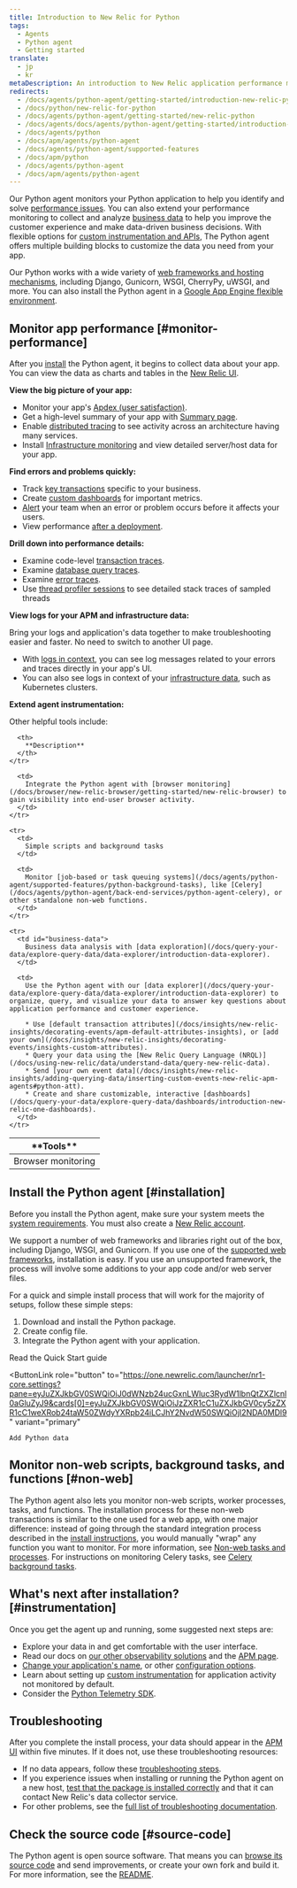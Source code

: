 ```yaml
---
title: Introduction to New Relic for Python
tags:
  - Agents
  - Python agent
  - Getting started
translate:
  - jp
  - kr
metaDescription: An introduction to New Relic application performance monitoring (APM) for Python applications.
redirects:
  - /docs/agents/python-agent/getting-started/introduction-new-relic-python
  - /docs/python/new-relic-for-python
  - /docs/agents/python-agent/getting-started/new-relic-python
  - /docs/agents/docs/agents/python-agent/getting-started/introduction-new-relic-python
  - /docs/agents/python
  - /docs/apm/agents/python-agent
  - /docs/agents/python-agent/supported-features
  - /docs/apm/python
  - /docs/agents/python-agent
  - /docs/apm/agents/python-agent
---
```


Our Python agent monitors your Python application to help you identify and solve [performance issues](#monitor-performance). You can also extend your performance monitoring to collect and analyze [business data](#business-data) to help you improve the customer experience and make data-driven business decisions. With flexible options for [custom instrumentation and APIs](/docs/agents/python-agent/custom-instrumentation/python-custom-instrumentation), The Python agent offers multiple building blocks to customize the data you need from your app.

Our Python works with a wide variety of [web frameworks and hosting mechanisms](/docs/agents/python-agent/getting-started/instrumented-python-packages), including Django, Gunicorn, WSGI, CherryPy, uWSGI, and more. You can also install the Python agent in a [Google App Engine flexible environment](/docs/agents/python-agent/hosting-services/install-new-relic-python-agent-gae-flexible-environment).

## Monitor app performance [#monitor-performance]

After you [install](#installation) the Python agent, it begins to collect data about your app. You can view the data as charts and tables in the [New Relic UI](/docs/new-relic-one/use-new-relic-one/get-started/introduction-new-relic-one).

**View the big picture of your app:**

* Monitor your app's [Apdex (user satisfaction)](/docs/apm/new-relic-apm/apdex/apdex-measuring-user-satisfaction).
* Get a high-level summary of your app with [Summary page](/docs/apm/applications-menu/monitoring/apm-overview-page).
* Enable [distributed tracing](/docs/apm/distributed-tracing/getting-started/introduction-distributed-tracing) to see activity across an architecture having many services.
* Install [Infrastructure monitoring](/docs/infrastructure/new-relic-infrastructure/getting-started/introduction-new-relic-infrastructure) and view detailed server/host data for your app.

**Find errors and problems quickly:**

* Track [key transactions](/docs/apm/transactions/key-transactions/key-transactions-tracking-important-transactions-or-events) specific to your business.
* Create [custom dashboards](/docs/dashboards/new-relic-dashboards/custom-dashboards/custom-dashboards) for important metrics.
* [Alert](/docs/alerts/alert-policies/understanding-alert-policies/alerting-new-relic) your team when an error or problem occurs before it affects your users.
* View performance [after a deployment](/docs/apm/applications-menu/events/deployments-page).

**Drill down into performance details:**

* Examine code-level [transaction traces](/docs/apm/transactions/transaction-traces/transaction-traces).
* Examine [database query traces](/apm/transactions/transaction-traces/troubleshoot-sql-statements).
* Examine [error traces](/docs/apm/applications-menu/events/view-apm-error-analytics).
* Use [thread profiler sessions](/docs/apm/applications-menu/events/thread-profiler-tool) to see detailed stack traces of sampled threads

**View logs for your APM and infrastructure data:**

Bring your logs and application's data together to make troubleshooting easier and faster. No need to switch to another UI page.

* With [logs in context](/docs/logs/logs-context/configure-logs-context-python/), you can see log messages related to your errors and traces directly in your app's UI.
* You can also see logs in context of your [infrastructure data](/docs/logs/forward-logs/forward-your-logs-using-infrastructure-agent/), such as Kubernetes clusters.

**Extend agent instrumentation:**

Other helpful tools include:

<table>
  <thead>
    <tr>
      <th style={{ width: "200px" }}>
        **Tools**
      </th>

      <th>
        **Description**
      </th>
    </tr>
  </thead>

  <tbody>
    <tr>
      <td>
        Browser monitoring
      </td>

      <td>
        Integrate the Python agent with [browser monitoring](/docs/browser/new-relic-browser/getting-started/new-relic-browser) to gain visibility into end-user browser activity.
      </td>
    </tr>

    <tr>
      <td>
        Simple scripts and background tasks
      </td>

      <td>
        Monitor [job-based or task queuing systems](/docs/agents/python-agent/supported-features/python-background-tasks), like [Celery](/docs/agents/python-agent/back-end-services/python-agent-celery), or other standalone non-web functions.
      </td>
    </tr>

    <tr>
      <td id="business-data">
        Business data analysis with [data exploration](/docs/query-your-data/explore-query-data/data-explorer/introduction-data-explorer).
      </td>

      <td>
        Use the Python agent with our [data explorer](/docs/query-your-data/explore-query-data/data-explorer/introduction-data-explorer) to organize, query, and visualize your data to answer key questions about application performance and customer experience.

        * Use [default transaction attributes](/docs/insights/new-relic-insights/decorating-events/apm-default-attributes-insights), or [add your own](/docs/insights/new-relic-insights/decorating-events/insights-custom-attributes).
        * Query your data using the [New Relic Query Language (NRQL)](/docs/using-new-relic/data/understand-data/query-new-relic-data).
        * Send [your own event data](/docs/insights/new-relic-insights/adding-querying-data/inserting-custom-events-new-relic-apm-agents#python-att).
        * Create and share customizable, interactive [dashboards](/docs/query-your-data/explore-query-data/dashboards/introduction-new-relic-one-dashboards).
      </td>
    </tr>
  </tbody>
</table>

## Install the Python agent [#installation]

Before you install the Python agent, make sure your system meets the [system requirements](/docs/agents/python-agent/getting-started/compatibility-requirements-python-agent). You must also create a [New Relic account](https://newrelic.com/signup).

We support a number of web frameworks and libraries right out of the box, including Django, WSGI, and Gunicorn. If you use one of the [supported web frameworks](/docs/agents/python-agent/getting-started/instrumented-python-packages), installation is easy. If you use an unsupported framework, the process will involve some additions to your app code and/or web server files.

For a quick and simple install process that will work for the majority of setups, follow these simple steps:

1. Download and install the Python package.
2. Create config file.
3. Integrate the Python agent with your application.

<ButtonGroup>
  <ButtonLink
    role="button"
    to="/docs/agents/python-agent/getting-started/python-agent-quick-start"
    variant="link"
  >
    Read the Quick Start guide
  </ButtonLink>

  <ButtonLink
    role="button"
    to="https://one.newrelic.com/launcher/nr1-core.settings?pane=eyJuZXJkbGV0SWQiOiJ0dWNzb24ucGxnLWluc3RydW1lbnQtZXZlcnl0aGluZyJ9&cards[0]=eyJuZXJkbGV0SWQiOiJzZXR1cC1uZXJkbGV0cy5zZXR1cC1weXRob24taW50ZWdyYXRpb24iLCJhY2NvdW50SWQiOjI2NDA0MDl9"
    variant="primary"
  >
    Add Python data
  </ButtonLink>
</ButtonGroup>

## Monitor non-web scripts, background tasks, and functions [#non-web]

The Python agent also lets you monitor non-web scripts, worker processes, tasks, and functions. The installation process for these non-web transactions is similar to the one used for a web app, with one major difference: instead of going through the standard integration process described in the [install instructions](/docs/agents/python-agent/getting-started/python-agent-quick-start), you would manually "wrap" any function you want to monitor. For more information, see [Non-web tasks and processes](/docs/agents/python-agent/supported-features/python-background-tasks). For instructions on monitoring Celery tasks, see [Celery background tasks](/docs/agents/python-agent/back-end-services/python-agent-celery).

## What's next after installation? [#instrumentation]

Once you get the agent up and running, some suggested next steps are:

* Explore your data in and get comfortable with the user interface.
* Read our docs on [our other observability solutions](/docs/full-stack-observability/monitor-everything/get-started-new-relic-monitoring-tools/get-started-full-stack-observability) and the [APM page](/docs/apm).
* [Change your application's name](/docs/agents/manage-apm-agents/app-naming/rename-your-application), or other [configuration options](/docs/agents/python-agent/installation-configuration/python-agent-configuration).
* Learn about setting up [custom instrumentation](/docs/agents/python-agent/custom-instrumentation/python-custom-instrumentation) for application activity not monitored by default.
* Consider the [Python Telemetry SDK](/docs/data-ingest-apis/get-data-new-relic/new-relic-sdks/telemetry-sdks-send-custom-telemetry-data-new-relic).

## Troubleshooting

After you complete the install process, your data should appear in the [APM UI](/docs/apm/applications-menu/monitoring/apm-overview-page) within five minutes. If it does not, use these troubleshooting resources:

* If no data appears, follow these [troubleshooting steps](/docs/agents/python-agent/troubleshooting/no-data-appears-python).
* If you experience issues when installing or running the Python agent on a new host, [test that the package is installed correctly](/docs/agents/python-agent/installation-configuration/testing-python-agent) and that it can contact New Relic's data collector service.
* For other problems, see the [full list of troubleshooting documentation](/docs/agents/python-agent/troubleshooting/).

## Check the source code [#source-code]

The Python agent is open source software. That means you can [browse its source code](https://github.com/newrelic/newrelic-python-agent "Link opens in a new window.") and send improvements, or create your own fork and build it. For more information, see the [README](https://github.com/newrelic/newrelic-python-agent/blob/main/README.rst "Link opens in a new window.").
